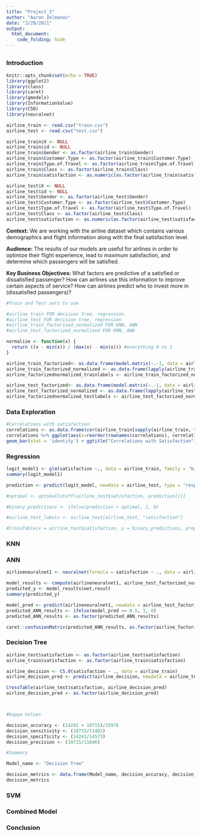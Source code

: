 ```yaml
---
title: "Project_3"
author: "Aaron Zelmanov"
date: "3/29/2021"
output:
  html_document:
    code_folding: hide
---
```

## {.tabset}

### Introduction 
```r
knitr::opts_chunk$set(echo = TRUE)
library(ggplot2)
library(class)
library(caret)
library(gmodels)
library(InformationValue)
library(C50)
library(neuralnet)

airline_train <- read.csv("train.csv")
airline_test <- read.csv("test.csv")

airline_train$X <- NULL
airline_train$id <- NULL
airline_train$Gender <- as.factor(airline_train$Gender)
airline_train$Customer.Type <- as.factor(airline_train$Customer.Type)
airline_train$Type.of.Travel <- as.factor(airline_train$Type.of.Travel)
airline_train$Class <- as.factor(airline_train$Class)
airline_train$satisfaction <- as.numeric(as.factor(airline_train$satisfaction))-1

airline_test$X <- NULL
airline_test$id <- NULL
airline_test$Gender <- as.factor(airline_test$Gender)
airline_test$Customer.Type <- as.factor(airline_test$Customer.Type)
airline_test$Type.of.Travel <- as.factor(airline_test$Type.of.Travel)
airline_test$Class <- as.factor(airline_test$Class)
airline_test$satisfaction <- as.numeric(as.factor(airline_test$satisfaction))-1
```
**Context:** We are working with the airline dataset which contains various demographics and flight information along with the final satisfaction level.  

**Audience:** The results of our models are useful for airlines in order to optimize their flight experience, lead to maximum satisfaction, and determine which passengers will be satisfied. 

**Key Business Objectives:** What factors are predictive of a satisfied or dissatisfied passenger? How can airlines use this information to improve certain aspects of service? How can airlines predict who to invest more in (dissatisfied passengers)? 

```r
#Train and Test sets to use 

#airline_train FOR decision tree, regression
#airline_test FOR decision tree, regression
#airline_train_factorized_normalized FOR KNN, ANN
#airline_test_factorized_normalized FOR KNN, ANN

normalize <- function(x) {
  return ((x - min(x)) / (max(x) - min(x))) #everything 0 to 1
}

airline_train_factorized<- as.data.frame(model.matrix(~.-1, data = airline_train))
airline_train_factorized_normalized <- as.data.frame(lapply(airline_train_factorized[1:ncol(airline_train_factorized)], normalize))
airline_factorizednormalized_trainlabels <- airline_train_factorized_normalized["satisfaction"]

airline_test_factorized<- as.data.frame(model.matrix(~.-1, data = airline_test))
airline_test_factorized_normalized <- as.data.frame(lapply(airline_test_factorized[1:ncol(airline_test_factorized)], normalize))
airline_factorizednormalized_testlabels <- airline_test_factorized_normalized["satisfaction"]
```

### Data Exploration 

```r

#Correlations with satisfaction 
correlations <- as.data.frame(cor(airline_train[sapply(airline_train, function(x) is.numeric(x))])[19,])
correlations %>% ggplot(aes(x=reorder(rownames(correlations), correlations[,1]), y=correlations[,1])) + 
geom_bar(stat = 'identity') + ggtitle("Correlations with Satisfaction") + labs(x="Variables", y="Correlation") + theme(plot.title = element_text(hjust = 0.5), axis.text.x = element_text(angle = 90))

```


### Regression 

```r
logit_model1 <- glm(satisfaction ~., data = airline_train, family = "binomial")
summary(logit_model1)

prediction <- predict(logit_model, newdata = airline_test, type = "response")

#optimal <- optimalCutoff(airline_test$satisfaction, prediction)[1]

#binary_predictions <- ifelse(prediction > optimal, 1, 0)

#airline_test_labels <- airline_test[airline_test, "satisfaction"]

#CrossTable(x = airline_test$satisfaction, y = binary_predictions, prop.chisq = FALSE)
```

### KNN

### ANN

```r
airlineneuralnet1 <- neuralnet(formula = satisfaction ~ ., data = airline_train_factorized_normalized)

model_results <- compute(airlineneuralnet1, airline_test_factorized_normalized)
predicted_y <- model_results$net.result
summary(predicted_y)

model_pred <- predict(airlineneuralnet1, newdata = airline_test_factorized_normalized, type = "response")
predicted_ANN_results <- ifelse(model_pred >= 0.5, 1, 0) 
predicted_ANN_results <- as.factor(predicted_ANN_results)

caret::confusionMatrix(predicted_ANN_results, as.factor(airline_factorizednormalized_testlabels$satisfaction))
```


### Decision Tree 

```r
airline_test$satisfaction <- as.factor(airline_test$satisfaction)
airline_train$satisfaction <- as.factor(airline_train$satisfaction)

airline_decision <- C5.0(satisfaction ~ ., data = airline_train)
airline_decision_pred <- predict(airline_decision, newdata = airline_test)

CrossTable(airline_test$satisfaction, airline_decision_pred)
airline_decision_pred <- as.factor(airline_decision_pred)



#Kappa Values

decision_accuracy <- (14242 + 10715)/25976
decision_sensitivity <- (10715/11403)
decision_specificity <- (14242/14573)
decision_precision <- (10715/11046)

#Summary

Model_name <- "Decision Tree"

decision_metrics <- data.frame(Model_name, decision_accuracy, decision_sensitivity, decision_specificity, decision_precision)
decision_metrics
```


### SVM 

### Combined Model 

### Conclusion 
